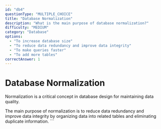 ```yaml
---
id: "db4"
questionType: "MULTIPLE_CHOICE"
title: "Database Normalization"
description: "What is the main purpose of database normalization?"
difficulty: "MEDIUM"
category: "Database"
options:
  - "To increase database size"
  - "To reduce data redundancy and improve data integrity"
  - "To make queries faster"
  - "To add more tables"
correctAnswer: 1
---
```


# Database Normalization

Normalization is a critical concept in database design for maintaining data quality.

The main purpose of normalization is to reduce data redundancy and improve data integrity by organizing data into related tables and eliminating duplicate information.
\`\`\`
